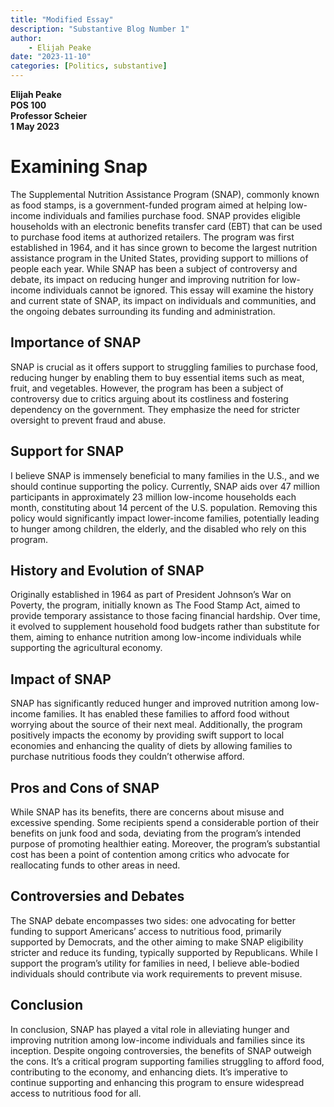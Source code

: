```yaml
---
title: "Modified Essay"
description: "Substantive Blog Number 1"
author:
    - Elijah Peake
date: "2023-11-10"
categories: [Politics, substantive]
---
```



**Elijah Peake**  
**POS 100**  
**Professor Scheier**  
**1 May 2023**

# Examining Snap
The Supplemental Nutrition Assistance Program (SNAP), commonly known as food stamps, is a government-funded program aimed at helping low-income individuals and families purchase food. SNAP provides eligible households with an electronic benefits transfer card (EBT) that can be used to purchase food items at authorized retailers. The program was first established in 1964, and it has since grown to become the largest nutrition assistance program in the United States, providing support to millions of people each year. While SNAP has been a subject of controversy and debate, its impact on reducing hunger and improving nutrition for low-income individuals cannot be ignored. This essay will examine the history and current state of SNAP, its impact on individuals and communities, and the ongoing debates surrounding its funding and administration.


## Importance of SNAP

SNAP is crucial as it offers support to struggling families to purchase food, reducing hunger by enabling them to buy essential items such as meat, fruit, and vegetables. However, the program has been a subject of controversy due to critics arguing about its costliness and fostering dependency on the government. They emphasize the need for stricter oversight to prevent fraud and abuse.

## Support for SNAP

I believe SNAP is immensely beneficial to many families in the U.S., and we should continue supporting the policy. Currently, SNAP aids over 47 million participants in approximately 23 million low-income households each month, constituting about 14 percent of the U.S. population. Removing this policy would significantly impact lower-income families, potentially leading to hunger among children, the elderly, and the disabled who rely on this program.

## History and Evolution of SNAP

Originally established in 1964 as part of President Johnson's War on Poverty, the program, initially known as The Food Stamp Act, aimed to provide temporary assistance to those facing financial hardship. Over time, it evolved to supplement household food budgets rather than substitute for them, aiming to enhance nutrition among low-income individuals while supporting the agricultural economy.

## Impact of SNAP

SNAP has significantly reduced hunger and improved nutrition among low-income families. It has enabled these families to afford food without worrying about the source of their next meal. Additionally, the program positively impacts the economy by providing swift support to local economies and enhancing the quality of diets by allowing families to purchase nutritious foods they couldn't otherwise afford.

## Pros and Cons of SNAP

While SNAP has its benefits, there are concerns about misuse and excessive spending. Some recipients spend a considerable portion of their benefits on junk food and soda, deviating from the program's intended purpose of promoting healthier eating. Moreover, the program's substantial cost has been a point of contention among critics who advocate for reallocating funds to other areas in need.

## Controversies and Debates

The SNAP debate encompasses two sides: one advocating for better funding to support Americans' access to nutritious food, primarily supported by Democrats, and the other aiming to make SNAP eligibility stricter and reduce its funding, typically supported by Republicans. While I support the program's utility for families in need, I believe able-bodied individuals should contribute via work requirements to prevent misuse.

## Conclusion

In conclusion, SNAP has played a vital role in alleviating hunger and improving nutrition among low-income individuals and families since its inception. Despite ongoing controversies, the benefits of SNAP outweigh the cons. It's a critical program supporting families struggling to afford food, contributing to the economy, and enhancing diets. It's imperative to continue supporting and enhancing this program to ensure widespread access to nutritious food for all.

